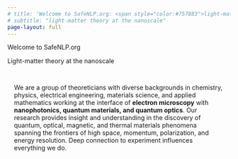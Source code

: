 ```yaml
---
# title: 'Welcome to SafeNLP.org: <span style="color:#757883">light-matter theory at the nanoscale</span>'
# subtitle: "light-matter theory at the nanoscale"
page-layout: full
---
```

<div class="gradient-text">

<div class="welcome-headline">
Welcome to SafeNLP.org<br>
</div>
<div class="welcome-subheadline">
Light-matter theory at the nanoscale
</div>
</div>

::::{.cmm-background}
::: {.content-container}
::: {.welcome }


::: grid
::: {.g-col-12 .g-col-lg-4 .welcome-text .sand-background style="padding: 15px;"}

We are a group of theoreticians with diverse backgrounds in chemistry, physics, electrical engineering, materials science, and applied mathematics working at the interface of **electron microscopy** with **nanophotonics, quantum materials, and quantum optics**. Our research provides insight and understanding in the discovery of quantum, optical, magnetic, and thermal materials phenomena spanning the frontiers of high space, momentum, polarization, and energy resolution. Deep connection to experiment influences everything we do.
:::

:::



:::
:::
::::

